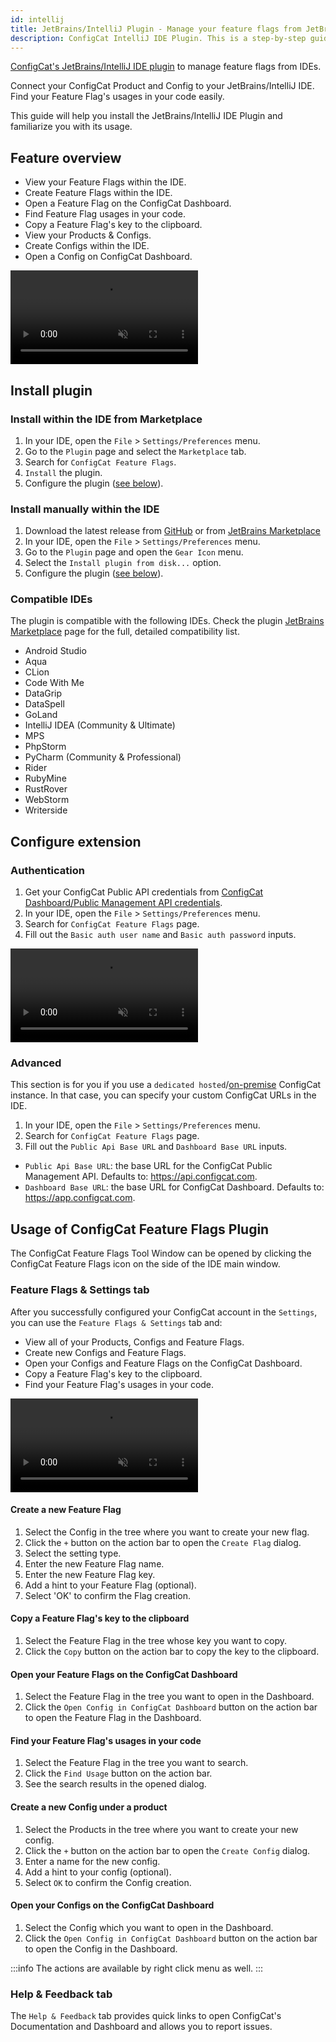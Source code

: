 ```yaml
---
id: intellij
title: JetBrains/IntelliJ Plugin - Manage your feature flags from JetBrains/IntelliJ IDEs
description: ConfigCat IntelliJ IDE Plugin. This is a step-by-step guide on how to use the ConfigCat JetBrains/IntelliJ Plugin to manage feature flags in your IDEs.
---
```


<a href="https://plugins.jetbrains.com/plugin/26096-configcat-feature-flags" target="_blank">ConfigCat's JetBrains/IntelliJ IDE plugin</a> to manage feature flags from IDEs.

Connect your ConfigCat Product and Config to your JetBrains/IntelliJ IDE. Find your Feature Flag's usages in your code easily.

This guide will help you install the JetBrains/IntelliJ IDE Plugin and familiarize you with its usage.

## Feature overview

- View your Feature Flags within the IDE.
- Create Feature Flags within the IDE.
- Open a Feature Flag on the ConfigCat Dashboard.
- Find Feature Flag usages in your code.
- Copy a Feature Flag's key to the clipboard.
- View your Products & Configs.
- Create Configs within the IDE.
- Open a Config on ConfigCat Dashboard.

<video className="video" controls muted>
  <source src="/docs/assets/intellij/usage1.mp4" type="video/mp4"/>
  Your browser does not support the video tag.
</video>

## Install plugin

### Install within the IDE from Marketplace

1. In your IDE, open the `File` > `Settings/Preferences` menu.
1. Go to the `Plugin` page and select the `Marketplace` tab.
1. Search for `ConfigCat Feature Flags`.
1. `Install` the plugin.
1. Configure the plugin ([see below](#configure-extension)).

### Install manually within the IDE

1. Download the latest release from [GitHub](https://github.com/configcat/intellij-plugin/releases/latest) or from [JetBrains Marketplace](https://plugins.jetbrains.com/plugin/26096-configcat-feature-flags)
1. In your IDE, open the `File` > `Settings/Preferences` menu.
1. Go to the `Plugin` page and open the `Gear Icon` menu.
1. Select the `Install plugin from disk...` option.
1. Configure the plugin ([see below](#configure-extension)).

### Compatible IDEs
The plugin is compatible with the following IDEs. Check the plugin [JetBrains Marketplace](https://plugins.jetbrains.com/plugin/26096-configcat-feature-flags) page for the full, detailed compatibility list.

- Android Studio
- Aqua
- CLion
- Code With Me
- DataGrip
- DataSpell
- GoLand
- IntelliJ IDEA (Community & Ultimate)
- MPS
- PhpStorm
- PyCharm (Community & Professional)
- Rider
- RubyMine
- RustRover
- WebStorm
- Writerside

## Configure extension

### Authentication

1. Get your ConfigCat Public API credentials from [ConfigCat Dashboard/Public Management API credentials](https://app.configcat.com/my-account/public-api-credentials).
1. In your IDE, open the `File` > `Settings/Preferences` menu.
1. Search for `ConfigCat Feature Flags` page.
1. Fill out the `Basic auth user name` and `Basic auth password` inputs.

<video className="video" controls muted>
  <source src="/docs/assets/intellij/auth.mp4" type="video/mp4"/>
  Your browser does not support the video tag.
</video>

### Advanced

This section is for you if you use a `dedicated hosted`/[on-premise](https://configcat.com/on-premise/) ConfigCat instance. In that case, you can specify your custom ConfigCat URLs  in the IDE.

1. In your IDE, open the `File` > `Settings/Preferences` menu.
1. Search for `ConfigCat Feature Flags` page.
1. Fill out the `Public Api Base URL` and `Dashboard Base URL` inputs.

- `Public Api Base URL`: the base URL for the ConfigCat Public Management API. Defaults to: https://api.configcat.com.
- `Dashboard Base URL`: the base URL for ConfigCat Dashboard. Defaults to: https://app.configcat.com.

## Usage of ConfigCat Feature Flags Plugin

The ConfigCat Feature Flags Tool Window can be opened by clicking the ConfigCat Feature Flags icon on the side of the IDE main window.

### Feature Flags & Settings tab

After you successfully configured your ConfigCat account in the `Settings`, you can use the `Feature Flags & Settings` tab and:

- View all of your Products, Configs and Feature Flags.
- Create new Configs and Feature Flags.
- Open your Configs and Feature Flags on the ConfigCat Dashboard.
- Copy a Feature Flag's key to the clipboard.
- Find your Feature Flag's usages in your code.

<video className="video" controls muted>
  <source src="/docs/assets/intellij/usage2.mp4" type="video/mp4"/>
  Your browser does not support the video tag.
</video>

#### Create a new Feature Flag

1. Select the Config in the tree where you want to create your new flag.
1. Click the `+` button on the action bar to open the `Create Flag` dialog.
1. Select the setting type.
1. Enter the new Feature Flag name.
1. Enter the new Feature Flag key.
1. Add a hint to your Feature Flag (optional).
1. Select 'OK' to confirm the Flag creation.

#### Copy a Feature Flag's key to the clipboard

1. Select the Feature Flag in the tree whose key you want to copy.
1. Click the `Copy` button on the action bar to copy the key to the clipboard.

#### Open your Feature Flags on the ConfigCat Dashboard

1. Select the Feature Flag in the tree you want to open in the Dashboard.
1. Click the `Open Config in ConfigCat Dashboard` button on the action bar to open the Feature Flag in the Dashboard.

#### Find your Feature Flag's usages in your code

1. Select the Feature Flag in the tree you want to search.
1. Click the `Find Usage` button on the action bar.
1. See the search results in the opened dialog.

#### Create a new Config under a product

1. Select the Products in the tree where you want to create your new config.
1. Click the `+` button on the action bar to open the `Create Config` dialog.
1. Enter a name for the new config.
1. Add a hint to your config (optional).
1. Select `OK` to confirm the Config creation.

#### Open your Configs on the ConfigCat Dashboard

1. Select the Config which you want to open in the Dashboard.
1. Click the `Open Config in ConfigCat Dashboard` button on the action bar to open the Config in the Dashboard.

:::info
The actions are available by right click menu as well.
:::

### Help & Feedback tab

The `Help & Feedback` tab provides quick links to open ConfigCat's Documentation and Dashboard and allows you to report issues.